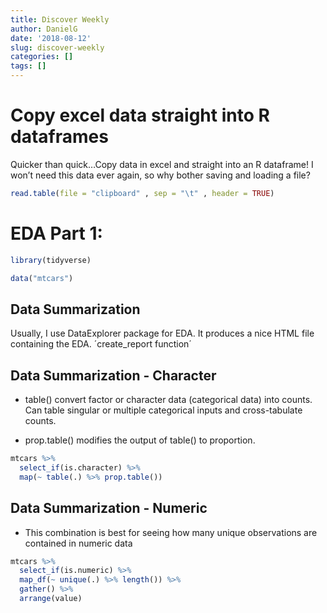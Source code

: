 ```yaml
---
title: Discover Weekly
author: DanielG
date: '2018-08-12'
slug: discover-weekly
categories: []
tags: []
---
```

# Copy excel data straight into R dataframes

Quicker than quick...Copy data in excel and straight into an R dataframe! I won't need this data ever again, so why bother saving and loading a file?

```r
read.table(file = "clipboard" , sep = "\t" , header = TRUE)
```

# EDA Part 1: 

```r
library(tidyverse)

data("mtcars")


```


## Data Summarization 

Usually, I use DataExplorer package for EDA. It produces a nice HTML file containing the EDA. ´create_report function´


## Data Summarization - Character

- table() convert factor or character data (categorical data) into counts. Can table singular or multiple categorical inputs and cross-tabulate counts.

- prop.table() modifies the output of table() to proportion.

```r
mtcars %>% 
  select_if(is.character) %>% 
  map(~ table(.) %>% prop.table())
```

## Data Summarization - Numeric

- This combination is best for seeing how many unique observations are contained in numeric data
```r
mtcars %>% 
  select_if(is.numeric) %>% 
  map_df(~ unique(.) %>% length()) %>% 
  gather() %>% 
  arrange(value)
```
